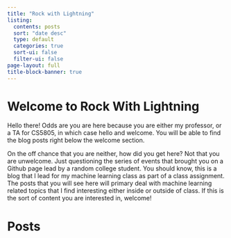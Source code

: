```yaml
---
title: "Rock with Lightning"
listing:
  contents: posts
  sort: "date desc"
  type: default
  categories: true
  sort-ui: false
  filter-ui: false
page-layout: full
title-block-banner: true
---
```


# Welcome to Rock With Lightning
Hello there! Odds are you are here because you are either my professor, or a TA for CS5805, in which case hello and welcome. You will be able to find the blog posts right below the welcome section.

On the off chance that you are neither, how did you get here? Not that you are unwelcome. Just questioning the series of events that brought you on a Github page lead by a random college student. 
You should know, this is a blog that I lead for my machine learning class as part of a class assignment. The posts that you will see here will primary deal with machine learning related topics that I find interesting either inside or outside of class. If this is the sort of content you are interested in, welcome! 

# Posts
